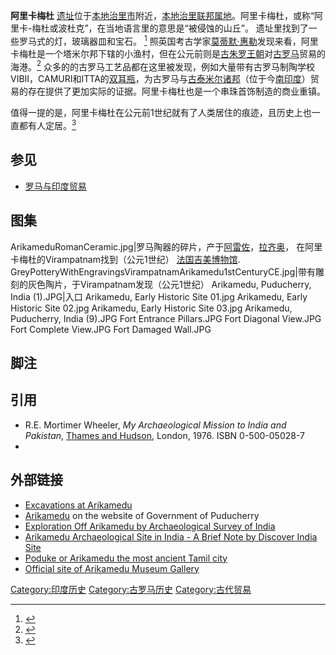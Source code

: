 {{Infobox historic site
| name = 阿里卡梅杜
| native_language = Tamil
| image = ChildWithBirdVirampatnamArikamedu1-2Century.jpg
| image_size = 257px
| caption = 
| designation1 = 
| designation1_date = 
| designation1_number = 
| designation1_criteria = 
| designation1_type = 文化遗址
| designation1_free1name = State Party
| designation1_free1value = {{IND}}
| designation1_free2name = Region
| designation1_free2value = 
| location = [[本地治里|本地治里]], [[印度|印度]]
| elevation = 
| built = 
| architect = 
| architecture =  
|latitude=11.89
|longitude=79.81
| locmapin = India
| map_caption = 泰米尔纳德邦，印度
| coord_display = inline
| visitation_num = 
| visitation_year = 
}}

'''阿里卡梅杜''' [[遗迹|遗址]]位于[[本地治里市|本地治里市]]附近，[[本地治里|本地治里联邦属地]]。阿里卡梅杜，或称“阿里卡-梅杜或波杜克”，在当地语言里的意思是“被侵蚀的山丘”。 遗址里找到了一些罗马式的灯，玻璃器皿和宝石。
<ref>{{cite news|title=All roads here lead to Rome again|url=http://www.indianexpress.com/oldStory/81419/|accessdate=|newspaper=Indian Express|date=6 November 2005|location=India}}</ref> 照英国考古学家[[莫蒂默·惠勒|莫蒂默·惠勒]]发现来看，阿里卡梅杜是一个塔米尔邦下辖的小渔村，但在公元前则是[[古朱罗王朝|古朱罗王朝]]对[[古罗马|古罗马]]贸易的海港。<ref>{{cite news|title=Rome mulling funding for Arikamedu project|url=http://www.hindu.com/2004/10/18/stories/2004101803320300.htm|accessdate=|newspaper=The Hindu|date=18 October 2004|location=India}}</ref>  众多的的古罗马工艺品都在这里被发现，例如大量带有古罗马制陶学校VIBII，CAMURI和ITTA的[[双耳瓶|双耳瓶]]，为古罗马与[[古泰米尔诸邦|古泰米尔诸邦]]（位于今[[南印度|南印度]]）贸易的存在提供了更加实际的证据。阿里卡梅杜也是一个串珠首饰制造的商业重镇。

值得一提的是，阿里卡梅杜在公元前1世纪就有了人类居住的痕迹，且历史上也一直都有人定居。<ref>{{cite book
|author=Upinder Singh
|title=A History of Ancient and Early Medieval India: From the Stone Age to the 12th Century
|url=http://books.google.com/books?id=H3lUIIYxWkEC&pg=PA415
|accessdate=14 September 2011
|date=1 September 2008
|publisher=Pearson Education India
|isbn=978-81-317-1120-0
|pages=415–}}</ref>

==参见==
*[[罗马与印度贸易|罗马与印度贸易]]

==图集==
<gallery>
ArikameduRomanCeramic.jpg|罗马陶器的碎片，产于[[阿雷佐|阿雷佐]]，[[拉齐奥_(古代罗马)|拉齐奥]]， 在阿里卡梅杜的Virampatnam找到（公元1世纪） [[吉美国立亚洲艺术博物馆|法国吉美博物馆]].
GreyPotteryWithEngravingsVirampatnamArikamedu1stCenturyCE.jpg|带有雕刻的灰色陶片，于Virampatnam发现（公元1世纪）
Arikamedu, Puducherry, India (1).JPG|入口
Arikamedu, Early Historic Site 01.jpg
Arikamedu, Early Historic Site 02.jpg
Arikamedu, Early Historic Site 03.jpg
Arikamedu, Puducherry, India (9).JPG
Fort Entrance Pillars.JPG
Fort Diagonal View.JPG
Fort Complete View.JPG
Fort Damaged Wall.JPG
</gallery>

==脚注==
{{reflist}}
==引用==
*R.E. Mortimer Wheeler, ''My Archaeological Mission to India and Pakistan'', [[Thames_and_Hudson|Thames and Hudson]], London, 1976. ISBN 0-500-05028-7
*{{cite web |url=http://www.dur.ac.uk/arch.projects/arikamedutype10|title=The Arikamedu Type 10 Project|author= |date= |work= |publisher=Durham University|accessdate=26 December 2011}}

==外部链接==
{{Commonscat|Arikamedu|阿里卡梅杜}}
* [https://web.archive.org/web/20060424073600/http://www.thebeadsite.com/UNI-ARK.html Excavations at Arikamedu]
*[https://web.archive.org/web/20080419131355/http://pondicherry.nic.in/open/depts/tourism1/amedu.htm Arikamedu] on the website of Government of Puducherry
*[https://web.archive.org/web/20060928081353/http://asi.nic.in/index3.asp?sublink2id=24 Exploration Off Arikamedu by Archaeological Survey of India]
*[https://web.archive.org/web/20070312024110/http://www.4to40.com/discoverindia/places/index.asp?article=discoverindia_places_arikamedu Arikamedu Archaeological Site in India - A Brief Note by Discover India Site]
*[https://web.archive.org/web/20120308235626/http://www.arikamedu.com/ Poduke or Arikamedu the most ancient Tamil city]
* [http://www.arikamedu.blogspot.com Official site of Arikamedu Museum Gallery]

[[Category:印度历史|Category:印度历史]]
[[Category:古罗马历史|Category:古罗马历史]]
[[Category:古代贸易|Category:古代贸易]]